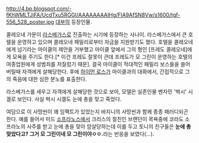 http://4.bp.blogspot.com/-fKhWMLTJiFA/UcdTxu5RGGI/AAAAAAAAIHg/FlA9AfSN8Vw/s1600/tgf-556_528_poster.jpg
[[대부]]의 등장인물.

콜레오네 가문이 [[라스베가스]]로 진출하는 시기에 등장하는 사나이. 라스베가스에서 큰 호텔을 운영하고 있으며 콜레오네 패밀리로부터 자금을 지원받기도 했다. 호텔을 콜레오네에게 넘기라는 마이클의 제안을 거부했고 마이클 앞에서 그의 형인 [프레도 콜레오네]에게 모욕을 주기도 한다.[* 이건 프레도 잘못이 큰데 프레도가 모 그린이 운영하는 호텔의 여종업원에게 성범죄를 저질렀기 때문]. 결국 마이클이 적대적인 패밀리 보스들을 쓸어버릴때 자객에게 살해당한다. 후에 [[하이먼 로스]]가 마이클과의 대화에서, 간접적으로 그의 죽음에 대한 심한 분노를 표출한다.

라스베가스를 세우고 자객에게 살해당한 것으로 보아, 모델은 실존인물 벤자민 '벅시' 시겔로 보인다. 사실 벅시 시겔도 눈에 총을 맞고 죽었다. 

여담으로 이 사망씬이 꽤 임팩트가 있었는지 바지니의 사망씬과 함께 종종 패러디되곤 한다. 예를 들어서 미드 [[소프라노스]]에서 크리스의 절친인 브랜던이 목욕중에 코라도 소프라노의 사주를 받고 눈에 총을 맞아 암살당하는데 이를 두고 토니의 친구들은 '''눈에 총맞았다고? 그거 모 그린이네 모 그린이야ㅇㅇ.'''라는 반응을 보였다(...).
